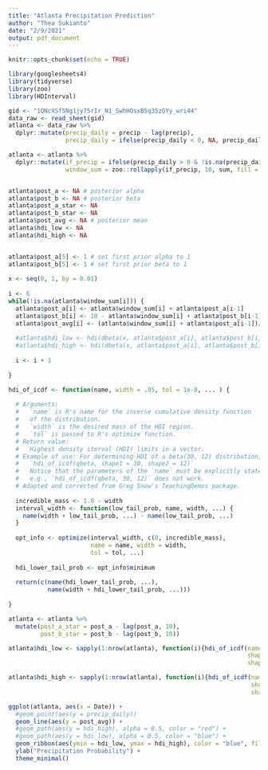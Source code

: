 ```yaml
---
title: "Atlanta Precipitation Prediction"
author: "Thea Sukianto"
date: "2/9/2021"
output: pdf_document
---
```


```r
knitr::opts_chunk$set(echo = TRUE)
```

```r
library(googlesheets4)
library(tidyverse)
library(zoo)
library(HDInterval)
```

```r
gid <- "1QNcXSf5Ng1jy75rIr_N1_SwhHOsxB5q35zGYy_wri44"
data_raw <- read_sheet(gid) 
atlanta <- data_raw %>% 
  dplyr::mutate(precip_daily = precip - lag(precip),
                precip_daily = ifelse(precip_daily < 0, NA, precip_daily))
```

```r

atlanta <- atlanta %>% 
  dplyr::mutate(if_precip = ifelse(precip_daily > 0 & !is.na(precip_daily), 1, 0),
                window_sum = zoo::rollapply(if_precip, 10, sum, fill = NA))


atlanta$post_a <- NA # posterior alpha
atlanta$post_b <- NA # posterior beta
atlanta$post_a_star <- NA 
atlanta$post_b_star <- NA 
atlanta$post_avg <- NA # posterior mean
atlanta$hdi_low <- NA
atlanta$hdi_high <- NA


atlanta$post_a[5] <- 1 # set first prior alpha to 1
atlanta$post_b[5] <- 1 # set first prior beta to 1
  
x <- seq(0, 1, by = 0.01)
  
i <- 6
while(!is.na(atlanta$window_sum[i])) {
  atlanta$post_a[i] <- atlanta$window_sum[i] + atlanta$post_a[i-1]
  atlanta$post_b[i] <- 10 - atlanta$window_sum[i] + atlanta$post_b[i-1]
  atlanta$post_avg[i] <- (atlanta$window_sum[i] + atlanta$post_a[i-1])/(10 + atlanta$post_a[i-1] + atlanta$post_b[i-1])
    
  #atlanta$hdi_low <- hdi(dbeta(x, atlanta$post_a[i], atlanta$post_b[i]))[1]
  #atlanta$hdi_high <- hdi(dbeta(x, atlanta$post_a[i], atlanta$post_b[i]))[2]
    
  i <- i + 1
  
}
```

```r
hdi_of_icdf <- function(name, width = .95, tol = 1e-8, ... ) {
  
  # Arguments:
  #   `name` is R's name for the inverse cumulative density function
  #   of the distribution.
  #   `width` is the desired mass of the HDI region.
  #   `tol` is passed to R's optimize function.
  # Return value:
  #   Highest density iterval (HDI) limits in a vector.
  # Example of use: For determining HDI of a beta(30, 12) distribution, type
  #   `hdi_of_icdf(qbeta, shape1 = 30, shape2 = 12)`
  #   Notice that the parameters of the `name` must be explicitly stated;
  #   e.g., `hdi_of_icdf(qbeta, 30, 12)` does not work.
  # Adapted and corrected from Greg Snow's TeachingDemos package.
  
  incredible_mass <- 1.0 - width
  interval_width <- function(low_tail_prob, name, width, ...) {
    name(width + low_tail_prob, ...) - name(low_tail_prob, ...)
  }
  
  opt_info <- optimize(interval_width, c(0, incredible_mass), 
                       name = name, width = width, 
                       tol = tol, ...)
  
  hdi_lower_tail_prob <- opt_info$minimum
  
  return(c(name(hdi_lower_tail_prob, ...),
           name(width + hdi_lower_tail_prob, ...)))
  
}
```

```r
atlanta <- atlanta %>% 
  mutate(post_a_star = post_a - lag(post_a, 10),
         post_b_star = post_b - lag(post_b, 10))

atlanta$hdi_low <- sapply(1:nrow(atlanta), function(i){hdi_of_icdf(name = qbeta,
                                                                   shape1 = atlanta$post_a[i], 
                                                                   shape2 = atlanta$post_b[i])[1]})

atlanta$hdi_high <- sapply(1:nrow(atlanta), function(i){hdi_of_icdf(name = qbeta, 
                                                                    shape1 = atlanta$post_a[i],
                                                                    shape2 = atlanta$post_b[i])[2]})

```

```r
ggplot(atlanta, aes(x = Date)) +
  #geom_point(aes(y = precip_daily)) 
  geom_line(aes(y = post_avg)) +
  #geom_path(aes(y = hdi_high), alpha = 0.5, color = "red") +
  #geom_path(aes(y = hdi_low), alpha = 0.5, color = "blue") +
  geom_ribbon(aes(ymin = hdi_low, ymax = hdi_high), color = "blue", fill = "blue", alpha = 0.5, size = 0.3) +
  ylab("Precipitation Probability") + 
  theme_minimal()
```
